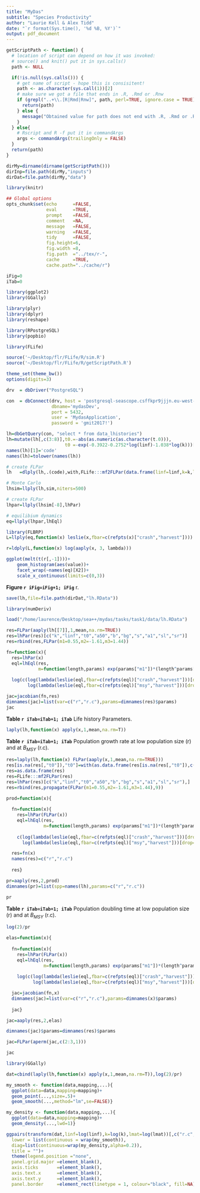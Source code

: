 ```yaml
---
title: "MyDas"
subtitle: "Species Productivity"
author: "Laurie Kell & Alex Tidd"
date: "`r format(Sys.time(), '%d %B, %Y')`"
output: pdf_document
---
```


```r
getScriptPath <- function() {
  # location of script can depend on how it was invoked:
  # source() and knit() put it in sys.calls()
  path <- NULL

  if(!is.null(sys.calls())) {
    # get name of script - hope this is consisitent!
    path <- as.character(sys.call(1))[2] 
    # make sure we got a file that ends in .R, .Rmd or .Rnw
    if (grepl("..+\\.[R|Rmd|Rnw]", path, perl=TRUE, ignore.case = TRUE) )  {
      return(path)
    } else { 
      message("Obtained value for path does not end with .R, .Rmd or .Rnw: ", path)
    }
  } else{
    # Rscript and R -f put it in commandArgs
    args <- commandArgs(trailingOnly = FALSE)
  }
  return(path)
}

dirMy=dirname(dirname(getScriptPath()))
dirInp=file.path(dirMy,"inputs")
dirDat=file.path(dirMy,"data")
```

```r
library(knitr)

## Global options
opts_chunk$set(echo      =FALSE,
               eval      =TRUE,
               prompt    =FALSE,
               comment   =NA,
               message   =FALSE,
               warning   =FALSE,
               tidy      =FALSE,
               fig.height=6,
               fig.width =8,
               fig.path  ="../tex/r-",
               cache     =TRUE,
               cache.path="../cache/r")

iFig=0
iTab=0
```

```r
library(ggplot2)
library(GGally)

library(plyr)
library(dplyr)
library(reshape)

library(RPostgreSQL)
library(popbio)

library(FLife)
```

```r
source('~/Desktop/flr/FLife/R/sim.R')
source('~/Desktop/flr/FLife/R/getScriptPath.R')
```

```r
theme_set(theme_bw())
options(digits=3)
```


```r
drv  = dbDriver("PostgreSQL")

con  = dbConnect(drv, host = 'postgresql-seascope.csffkpr9jjjn.eu-west-2.rds.amazonaws.com',
                 dbname='mydasDev',
                 port = 5432,
                 user = 'MydasApplication',
                 password = 'gmit2017!')

lh=dbGetQuery(con, "select * from data_lhistories")
lh=mutate(lh[,c(3:8)],t0.=-abs(as.numeric(as.character(t.0))),
                      t0 =-exp(-0.3922-0.2752*log(linf)-1.038*log(k)))[,-2]
names(lh)[1]='code'
names(lh)=tolower(names(lh))

# create FLPar
lh   =dlply(lh,.(code),with,FLife:::mf2FLPar(data.frame(linf=linf,k=k,lmat=lmat,t0=t0.)))
```

```r
# Monte Carlo
lhsim=llply(lh,sim,niters=500)
```

```r
# create FLPar
lhpar=llply(lhsim[-8],lhPar)
```

```r
# equilibium dynamics
eq=llply(lhpar,lhEql)
```

```r
library(FLBRP)
L=llply(eq,function(x) leslie(x,fbar=c(refpts(x)["crash","harvest"])))      
```

```r
r=ldply(L,function(x) log(aaply(x, 3, lambda)))
```

```r
ggplot(melt(t(r[,-1])))+
    geom_histogram(aes(value))+
    facet_wrap(~names(eq)[X2])+
    scale_x_continuous(limits=c(0,3))
```

**Figure `r iFig=iFig+1; iFig`** r.


```r
save(lh,file=file.path(dirDat,"lh.RData"))
```

```r
library(numDeriv)

load("/home/laurence/Desktop/sea++/mydas/tasks/task1/data/lh.RData")

res=FLPar(aaply(lh[[7]],1,mean,na.rm=TRUE))
res=lhPar(res)[c("k","linf","t0","a50","b","bg","s","a1","sl","sr")]
res=rbind(res,FLPar(m1=0.55,m2=-1.61,m3=1.44))

fn=function(x){
  res=lhPar(x)
  eql=lhEql(res,
            m=function(length,params) exp(params["m1"])*(length^params["m2"])%*%(params["linf"]^params["m3"])%*%params["k"])
  
  log(c(log(lambda(leslie(eql,fbar=c(refpts(eql)["crash","harvest"]))[drop=TRUE])),
        log(lambda(leslie(eql,fbar=c(refpts(eql)["msy","harvest"]))[drop=TRUE]))))}

jac=jacobian(fn,res)
dimnames(jac)=list(var=c("r","r.c"),params=dimnames(res)$params)
jac
```

\newpage

**Table `r iTab=iTab+1; iTab`** Life history Parameters.
```r
laply(lh,function(x) apply(x,1,mean,na.rm=T))
```

**Table `r iTab=iTab+1; iTab`** Population growth rate at low population size (r) and at $B_{MSY}$ (r.c).
```r
res=laply(lh,function(x) FLPar(aaply(x,1,mean,na.rm=TRUE)))
res[is.na(res[,"t0"]),"t0"]=with(as.data.frame(res[is.na(res[,"t0"]),c("linf","k")]),-exp(-0.3922-0.2752*log(linf)-1.038*log(k)))
res=as.data.frame(res)
res=FLife:::mf2FLPar(res)
res=lhPar(res)[c("k","linf","t0","a50","b","bg","s","a1","sl","sr"),]
res=rbind(res,propagate(FLPar(m1=0.55,m2=-1.61,m3=1.44),9))

prod=function(x){
  
  fn=function(x){
    res=lhPar(FLPar(x))
    eql=lhEql(res,
              m=function(length,params) exp(params["m1"])*(length^params["m2"])%*%(params["linf"]^params["m3"])%*%params["k"])
    
    c(log(lambda(leslie(eql,fbar=c(refpts(eql)["crash","harvest"]))[drop=TRUE])),
      log(lambda(leslie(eql,fbar=c(refpts(eql)["msy","harvest"]))[drop=TRUE])))}

  res=fn(x)
  names(res)=c("r","r.c")
  
  res}

pr=aaply(res,2,prod)
dimnames(pr)=list(spp=names(lh),params=c("r","r.c"))

pr
```

**Table `r iTab=iTab+1; iTab`** Population doubling time at low population size (r) and at $B_{MSY}$ (r.c).
```r
log(2)/pr
```

```r
elas=function(x){
  
  fn=function(x){
    res=lhPar(FLPar(x))
    eql=lhEql(res,
              m=function(length,params) exp(params["m1"])*(length^params["m2"])%*%(params["linf"]^params["m3"])%*%params["k"])
    
    log(c(log(lambda(leslie(eql,fbar=c(refpts(eql)["crash","harvest"]))[drop=TRUE])),
          log(lambda(leslie(eql,fbar=c(refpts(eql)["msy","harvest"]))[drop=TRUE]))))}

  jac=jacobian(fn,x)
  dimnames(jac)=list(var=c("r","r.c"),params=dimnames(x)$params)
  
  jac}

jac=aaply(res,2,elas)

dimnames(jac)$params=dimnames(res)$params

jac=FLPar(aperm(jac,c(2:3,1)))

jac
```

```r
library(GGally)

dat=cbind(laply(lh,function(x) apply(x,1,mean,na.rm=T)),log(2)/pr)

my_smooth <- function(data,mapping,...){
  ggplot(data=data,mapping=mapping)+
  geom_point(...,size=.5)+
  geom_smooth(...,method="lm",se=FALSE)}

my_density <- function(data,mapping,...){
  ggplot(data=data,mapping=mapping)+
  geom_density(...,lwd=1)}

ggpairs(transform(dat,linf=log(linf),k=log(k),lmat=log(lmat))[,c("r.c","linf","k","t0","lmat")],
  lower = list(continuous = wrap(my_smooth)),
  diag=list(continuous=wrap(my_density,alpha=0.2)),
  title = "")+
  theme(legend.position ="none",
  panel.grid.major =element_blank(),
  axis.ticks       =element_blank(),
  axis.text.x      =element_blank(),
  axis.text.y      =element_blank(),
  panel.border     =element_rect(linetype = 1, colour="black", fill=NA))
```
